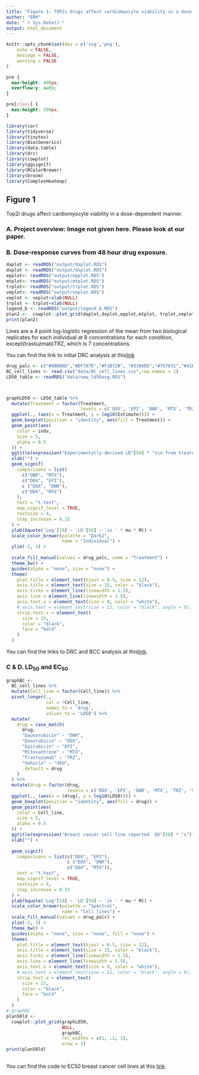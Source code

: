 ```yaml
---
title: "Figure 1: TOP2i drugs affect cardiomyocyte viability in a dose-dependent manner"
author: "ERM"
date: "`r Sys.Date()`"
output: html_document
---
```


```r
knitr::opts_chunk$set(dev = c('svg','png'),
	echo = FALSE,
	message = FALSE,
	warning = FALSE
)
```

```css
pre {
  max-height: 400px;
  overflow-y: auto;
}

pre[class] {
  max-height: 200px;
}
```

```r
library(car)
library(tidyverse)
library(tinytex)
library(BiocGenerics)
library(data.table)
library(drc)
library(cowplot)
library(ggsignif)
library(RColorBrewer)
library(broom)
library(ComplexHeatmap)
```

## Figure 1

Top2i drugs affect cardiomyocyte viability in a dose-dependent manner.

### A. Project overview: Image not given here. Please look at our paper.

### B. Dose-response curves from 48 hour drug exposure.

```r
daplot <- readRDS("output/daplot.RDS")  
dxplot <- readRDS("output/dxplot.RDS")
epplot<- readRDS("output/epplot.RDS")
mtplot<- readRDS("output/mtplot.RDS")
trplot<- readRDS("output/trplot.RDS")
veplot<- readRDS("output/veplot.RDS")
veplot <- veplot+xlab(NULL)
trplot <- trplot+xlab(NULL)
legend_b <- readRDS("output/legend_b.RDS")
plan2 <-  cowplot::plot_grid(daplot,dxplot,epplot,mtplot, trplot,veplot, legend_b,ncol =7, rel_widths = c(1,1,1,1,1,1,.5))
print(plan2)
```

Lines are a 4 point log-logistic regression of the mean from two biological replicates for each individual at 8 concentrations for each condition, except(trastuzmab)TRZ, which is 7 concentrations.

You can find the link to initial DRC analysis at this[link](fig1b)

```r
drug_palc <- c("#8B006D","#DF707E","#F1B72B", "#3386DD","#707031","#41B333")
BC_cell_lines <- read.csv("data/BC_cell_lines.csv",row.names = 1)
LD50_table <- readRDS("data/new_ld50avg.RDS")



graphLD50 <- LD50_table %>%
  mutate(Treatment = factor(Treatment,
                            levels = c('DOX', 'EPI', 'DNR', 'MTX', 'TRZ', 'VEH'))) %>%
  ggplot(., (aes(x = Treatment, y = log10(Estimate)))) +
  geom_boxplot(position = "identity", aes(fill = Treatment)) +
  geom_point(aes(
    color = indv,
    size = 5,
    alpha = 0.5
  )) +
  ggtitle(expression("Experimentally-derived LD"[50] * "s\n from treated cardiomyocytes")) +
  xlab("") +
  geom_signif(
    comparisons = list(
      c("DNR", "MTX"),
      c("DOX", "EPI"),
      c ("DOX", "DNR"),
      c("DOX", "MTX")
    ),
    test = "t.test",
    map_signif_level = TRUE,
    textsize = 4,
    step_increase = 0.15
  ) +
  ylab(bquote('Log'[10] ~ 'LD'[50] ~ 'in ' * mu * M)) +
  scale_color_brewer(palette = "Dark2",
                     name = "Individual") +
  ylim(-2, 3) +
  
  scale_fill_manual(values = drug_palc, name = "Treatment") +
  theme_bw() +
  guides(alpha = "none", size = "none") +
  theme(
    plot.title = element_text(hjust = 0.5, size = 12),
    axis.title = element_text(size = 15, color = "black"),
    axis.ticks = element_line(linewidth = 1.5),
    axis.line = element_line(linewidth = 1.5),
    axis.text.x = element_text(size = 0, color = "white"),
    # axis.text = element_text(size = 12, color = "black", angle = 0),
    strip.text.x = element_text(
      size = 15,
      color = "black",
      face = "bold"
    )
  )   
```

You can find the links to DRC and BCC analysis at this[link](fig1c).

### C & D. LD~50~ and EC~50~

```r

graphBC <-
  BC_cell_lines %>%
  mutate(Cell_line = factor(Cell_line)) %>%
  pivot_longer(.,
               col = !Cell_line,
               names_to = 'drug',
               values_to = 'LD50') %>%
  mutate(
    drug = case_match(
      drug,
      "Daunorubicin" ~ "DNR",
      "Doxorubicin" ~ "DOX",
      "Epirubicin" ~ "EPI",
      "Mitoxantrone" ~ "MTX",
      "Trastuzumab" ~ "TRZ",
      "Vehicle" ~ "VEH",
      .default = drug
    )
  ) %>%
  mutate(drug = factor(drug,
                       levels = c('DOX', 'EPI', 'DNR', 'MTX', 'TRZ', 'VEH'))) %>%
  ggplot(., (aes(x = (drug), y = log10(LD50)))) +
  geom_boxplot(position = "identity", aes(fill = drug)) +
  geom_point(aes(
    color = Cell_line,
    size = 5,
    alpha = 0.5
  )) +
  ggtitle(expression("Breast cancer cell line reported  ED"[50] * "s")) +
  xlab("") +
  
  geom_signif(
    comparisons = list(c("DOX", "EPI"),
                       c ("DOX", "DNR"),
                       c("DOX", "MTX")),
    test = "t.test",
    map_signif_level = TRUE,
    textsize = 4,
    step_increase = 0.15
  ) +
  ylab(bquote('Log'[10] ~ 'LD'[50] ~ 'in ' * mu * M)) +
  scale_color_brewer(palette = "Spectral",
                     name = "Cell lines") +
  scale_fill_manual(values = drug_palc) +
  ylim(-2, 3) +
  theme_bw() +
  guides(alpha = "none", size = "none", fill = "none") +
  theme(
    plot.title = element_text(hjust = 0.5, size = 12),
    axis.title = element_text(size = 15, color = "black"),
    axis.ticks = element_line(linewidth = 1.5),
    axis.line = element_line(linewidth = 1.5),
    axis.text.x = element_text(size = 0, color = "white"),
    # axis.text = element_text(size = 12, color = "black", angle = 0),
    strip.text.x = element_text(
      size = 15,
      color = "black",
      face = "bold"
    )
  )
# graphBC
plan50ld <-
  cowplot::plot_grid(graphLD50,
                     NULL,
                     graphBC,
                     rel_widths = c(1, .2, 1),
                     nrow = 1)
print(plan50ld)
  
```

You can find the code to EC50 breast cancer cell lines at this [link](fig1d).

[fig1b]:<https://mward-lab.github.io/Matthews_TOP2i_cardiotox_2023/DRC_analysis.html#Ploting_the_DRC> 
[fig1c]:<https://mward-lab.github.io/Matthews_TOP2i_cardiotox_2023/DRC_analysis.html#LD50_correlation>
[fig1d]:<https://mward-lab.github.io/Matthews_TOP2i_cardiotox_2023/DRC_analysis.html#LD50_by_avg_of_viability>

